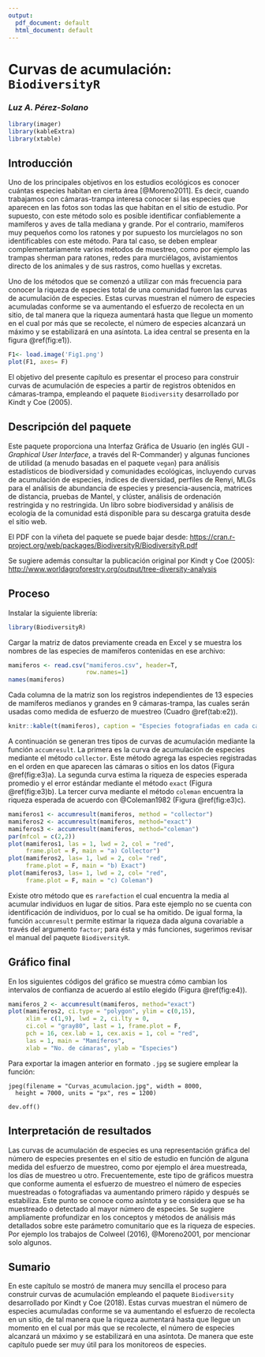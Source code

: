 ```yaml
---
output:
  pdf_document: default
  html_document: default
---
```



# Curvas de acumulación: `BiodiversityR`

### *Luz A. Pérez-Solano* {-}

```r
library(imager)
library(kableExtra)
library(xtable)
```

## Introducción

Uno de los principales objetivos en los estudios ecológicos es conocer cuántas especies habitan en cierta área [@Moreno2011]. Es decir, cuando trabajamos con cámaras-trampa interesa conocer si las especies que aparecen en las fotos son todas las que habitan en el sitio de estudio. Por supuesto, con este método solo es posible identificar confiablemente a mamíferos y aves de talla mediana y grande. Por el contrario, mamíferos muy pequeños como los ratones y por supuesto los murcíelagos no son identificables con este método. Para tal caso, se deben emplear complementariamente varios métodos de muestreo, como por ejemplo las trampas sherman para ratones, redes para murciélagos, avistamientos directo de los animales y de sus rastros, como huellas y excretas. 

\pagebreak

Uno de los métodos que se comenzó a utilizar con más frecuencia para conocer la riqueza de especies total de una comunidad fueron las curvas de acumulación de especies. Estas curvas muestran el número de especies acumuladas conforme se va aumentando el esfuerzo de recolecta en un sitio, de tal manera que la riqueza aumentará hasta que llegue un momento en el cual por más que se recolecte, el número de especies alcanzará un máximo y se estabilizará en una asíntota. La idea central se presenta en la figura 
\@ref(fig:e1)).

```r
F1<- load.image('Fig1.png')
plot(F1, axes= F)
```

El objetivo del presente capítulo es presentar el proceso para construir curvas de acumulación de especies a partir de registros obtenidos en cámaras-trampa, empleando el paquete `Biodiversity` desarrollado por Kindt y Coe (2005). 

## Descripción del paquete

Este paquete proporciona una Interfaz Gráfica de Usuario (en inglés GUI - *Graphical User Interface*, a través del R-Commander) y algunas funciones de utilidad (a menudo basadas en el paquete `vegan`) para análisis estadísticos de biodiversidad y comunidades ecológicas, incluyendo curvas de acumulación de especies, índices de diversidad, perfiles de Renyi, MLGs para el análisis de abundancia de especies y presencia-ausencia, matrices de distancia, pruebas de Mantel, y clúster, análisis de ordenación restringida y no restringida. Un libro sobre biodiversidad y análisis de ecología de la comunidad está disponible para su descarga gratuita desde el sitio web.

El PDF con la viñeta del paquete se puede bajar desde: <https://cran.r-project.org/web/packages/BiodiversityR/BiodiversityR.pdf>

Se sugiere además consultar la publicación original por Kindt y Coe (2005): <http://www.worldagroforestry.org/output/tree-diversity-analysis>

## Proceso

Instalar la siguiente librería:

```r
library(BiodiversityR)
```

Cargar la matriz de datos previamente creada en Excel y se muestra los nombres de las especies de mamíferos contenidas en ese archivo:

```r
mamiferos <- read.csv("mamiferos.csv", header=T, 
                      row.names=1)
names(mamiferos)
```

Cada columna de la matriz son los registros independientes de 13 especies de mamíferos medianos y grandes en 9 cámaras-trampa, las cuales serán usadas como medida de esfuerzo de muestreo (Cuadro \@ref(tab:e2)). 

```r
knitr::kable(t(mamiferos), caption = "Especies fotografiadas en cada cámara-trampa en el sitio de estudio. Nota: para fines de presentación, en esta tabla los renglones y columnas se han puesto en orden inverso o transpuesto.") 
```

A continuación se generan tres tipos de curvas de acumulación mediante la función `accumresult`. La primera es la curva de acumulación de especies mediante el método `collector`. Este método agrega las especies registradas en el orden en que aparecen las cámaras o sitios en los datos (Figura \@ref(fig:e3)a). La segunda curva estima la riqueza de especies esperada promedio y el error estándar mediante el método `exact` (Figura \@ref(fig:e3)b). La tercer curva mediante el método `coleman` encuentra la riqueza esperada de acuerdo con @Coleman1982 (Figura \@ref(fig:e3)c).   

```r
mamiferos1 <- accumresult(mamiferos, method = "collector")
mamiferos2 <- accumresult(mamiferos, method="exact")
mamiferos3 <- accumresult(mamiferos, method="coleman")
par(mfcol = c(2,2))
plot(mamiferos1, las = 1, lwd = 2, col = "red", 
     frame.plot = F, main = "a) Collector")
plot(mamiferos2, las= 1, lwd = 2, col= "red", 
     frame.plot = F, main = "b) Exact")
plot(mamiferos3, las= 1, lwd = 2, col= "red", 
     frame.plot = F, main = "c) Coleman")
```

Existe otro método que es `rarefaction` el cual encuentra la media al acumular individuos en lugar de sitios. Para este ejemplo no se cuenta con identificación de individuos, por lo cual se ha omitido. De igual forma, la función `accumresult` permite estimar la riqueza dada alguna covariable a través del argumento `factor`; para ésta y más funciones, sugerimos revisar el manual del paquete `BiodiversityR`.

## Gráfico final

En los siguientes códigos del gráfico se muestra cómo cambian los intervalos de confianza de acuerdo al estilo elegido (Figura \@ref(fig:e4)).

```r
mamiferos_2 <- accumresult(mamiferos, method="exact")
plot(mamiferos2, ci.type = "polygon", ylim = c(0,15), 
     xlim = c(1,9), lwd = 2, ci.lty = 0, 
     ci.col = "gray80", last = 1, frame.plot = F, 
     pch = 16, cex.lab = 1, cex.axis = 1, col = "red", 
     las = 1, main = "Mamíferos", 
     xlab = "No. de cámaras", ylab = "Especies")
```

Para exportar la imagen anterior en formato `.jpg` se sugiere emplear la función:

```
jpeg(filename = "Curvas_acumulacion.jpg", width = 8000, 
  height = 7000, units = "px", res = 1200)

dev.off()
```

## Interpretación de resultados

Las curvas de acumulación de especies es una representación gráfica del número de especies presentes en el sitio de estudio en función de alguna medida del esfuerzo de muestreo, como por ejemplo el área muestreada, los días de muestreo u otro. Frecuentemente, este tipo de gráficos muestra que conforme aumenta el esfuerzo de muestreo el número de especies muestreadas o fotografiadas va aumentando primero rápido y después se estabiliza. Este punto se conoce como asíntota y se considera que se ha muestreado o detectado al mayor número de especies. Se sugiere ampliamente profundizar en los conceptos y métodos de análisis más detallados sobre este parámetro comunitario que es la riqueza de especies. Por ejemplo los trabajos de Colweel (2016), @Moreno2001, por mencionar solo algunos.

## Sumario

En este capítulo se mostró de manera muy sencilla el proceso para construir curvas de acumulación empleando el paquete `Biodiversity` desarrollado por Kindt y Coe (2018). Estas curvas muestran el número de especies acumuladas conforme se va aumentando el esfuerzo de recolecta en un sitio, de tal manera que la riqueza aumentará hasta que llegue un momento en el cual por más que se recolecte, el número de especies alcanzará un máximo y se estabilizará en una asíntota. De manera que este capítulo puede ser muy útil para los monitoreos de especies.



